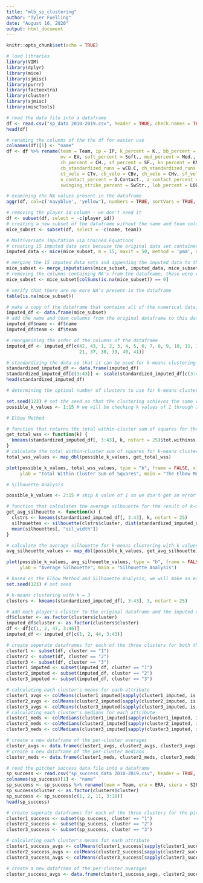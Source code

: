 ---
title: "mlb_sp_clustering"
author: "Tyler Fuelling"
date: "August 16, 2020"
output: html_document
---

```{r setup, include=FALSE}
knitr::opts_chunk$set(echo = TRUE)

# load libraries
library(VIM)
library(dplyr)
library(mice)
library(sjmisc)
library(purrr)
library(factoextra)
library(cluster)
library(sjmisc)
library(miscTools)
```

```{r}
# read the data file into a dataframe
df <- read.csv("sp_data 2010-2019.csv", header = TRUE, check.names = TRUE)
head(df)
```
``` {r}
# renaming the columns of the the df for easier use
colnames(df)[1] <- "name"
df <- df %>% rename(team = Team, ip = IP, k_percent = K., bb_percent = BB., babip = BABIP, gb_percent = GB., ld_percent = LD., fb_percent = FB.,iffb_percent = IFFB.,
                    ev = EV, soft_percent = Soft., med_percent = Med., hard_percent = Hard., fa_percent = FB..1, sl_percent = SL., ct_percent = CT., cb_percent = CB.,
                    ch_percent = CH., sf_percent = SF., kn_percent = KN., fa_standardized_runs = wFB.C, sl_standardized_runs = wSL.C, ct_standardized_runs = wCT.C,
                    cb_standardized_runs = wCB.C, ch_standardized_runs = wCH.C, sf_standardized_runs = wSF.C, kn_standardized_runs = wKN.C, fa_velo = FBv, sl_velo = SLv,
                    ct_velo = CTv, cb_velo = CBv, ch_velo = CHv, sf_velo = SFv, kn_velo = KNv, o_swing_percent = O.Swing., z_swing_percent = Z.Swing., swing_percent = Swing.,
                    o_contact_percent = O.Contact., z_contact_percent = Z.Contact., contact_percent = Contact., zone_percent = Zone., first_strike_percent = F.Strike.,
                    swinging_strike_percent = SwStr., lob_percent = LOB., pace = Pace, player_id = playerid)
```

``` {r}
# examining the NA values present in the dataframe
aggr(df, col=c('navyblue', 'yellow'), numbers = TRUE, sortVars = TRUE, labels = names(df), cex.axis = .7, gap = 3, ylab = c("Missing Data", "Pattern"))
```
``` {r}
# removing the player id column - we don't need it
df <- subset(df, select = -c(player_id))
# creating a new subset of the dataframe without the name and team columns to be used for multivariate imputation (MICE package)
mice_subset <- subset(df, select = -c(name, team))

# Multivariate Imputation via Chained Equations
# creating 15 imputed data sets because the original data set contained about 15% NA's, max iterations of 50, using "predictive mean matching"
imputed_data <- mice(mice_subset, m = 15, maxit = 50, method = 'pmm', seed = 123)

# merging the 15 imputed data sets and appending the imputed data to the mice_subset dataframe
mice_subset <- merge_imputations(mice_subset, imputed_data, mice_subset)
# removing the columns containing NA's from the dataframe, these were replaced with the imputed data 
mice_subset <- mice_subset[colSums(is.na(mice_subset)) == 0]

# verify that there are no more NA's present in the dataframe 
table(is.na(mice_subset))
```

```{r}
# make a copy of the dataframe that contains all of the numerical data, including all of the imputed data
imputed_df <- data.frame(mice_subset)
# add the name and team columns from the original dataframe to this dataframe that contains all of the data
imputed_df$name <- df$name
imputed_df$team <- df$team

# reorganizing the order of the columns of the dataframe
imputed_df <- imputed_df[c(42, 43, 1, 2, 3, 4, 5, 6, 7, 8, 9, 10, 11, 14, 15, 16, 17, 18, 19, 20, 22, 23, 24, 25, 26, 12, 27, 28, 29, 30, 31, 13, 32, 33, 34, 35, 36,
                           21, 37, 38, 39, 40, 41)]

# standardizing the data so that it can be used for k-means clustering
standardized_imputed_df <- data.frame(imputed_df)
standardized_imputed_df[c(3:43)] <- scale(standardized_imputed_df[c(3:43)])
head(standardized_imputed_df)
```

``` {r}
# determining the optimal number of clusters to use for k-means clustering

set.seed(123) # set the seed so that the clustering achieves the same result each time it is run
possible_k_values <- 1:15 # we will be checking k values of 1 through 15

# Elbow Method

# function that returns the total within-cluster sum of squares for the result of k-means clustering with k clusters
get_total_wss <- function(k) {
  kmeans(standardized_imputed_df[, 3:43], k, nstart = 25)$tot.withinss
}
# calculate the total within-cluster sum of squares for k-means clustering with k values of 1 through 15
total_wss_values <- map_dbl(possible_k_values, get_total_wss)

plot(possible_k_values, total_wss_values, type = "b", frame = FALSE, xlab= "Number of Clusters - K",
     ylab = "Total Within-Cluster Sum of Squares", main = "The Elbow Method")

# Silhouette Analysis

possible_k_values <- 2:15 # skip k value of 1 so we don't get an error when calculating average silhouettes

# function that calculates the average silhouette for the result of k-means clustering with k clusters
get_avg_silhouette <- function(k) {
  clstrs <- kmeans(standardized_imputed_df[, 3:43], k, nstart = 25)
  silhouettes <- silhouette(clstrs$cluster, dist(standardized_imputed_df[, 3:43]))
  mean(silhouettes[, "sil_width"])
}

# calculate the average silhouette for k-means clustering with k values of 1 through 15
avg_silhouette_values <- map_dbl(possible_k_values, get_avg_silhouette)

plot(possible_k_values, avg_silhouette_values, type = "b", frame = FALSE, xlab= "Number of Clusters - K",
     ylab = "Average Silhouette", main = "Silhouette Analysis")

```

``` {r}
# based on the Elbow Method and Silhouette Analysis, we will make an educated guess of 3 as our value of k for k-means clustering
set.seed(123) # set seed

# k-means clustering with k = 3
clusters <- kmeans(standardized_imputed_df[, 3:43], 3, nstart = 25)

# add each player's cluster to the original dataframe and the imputed dataframe
df$cluster <- as.factor(clusters$cluster)
imputed_df$cluster <- as.factor(clusters$cluster)
df <- df[c(1, 2, 47, 3:46)]
imputed_df <- imputed_df[c(1, 2, 44, 3:43)]
```

``` {r}
# create seperate dataframes for each of the three clusters for both the original data and the imputed data
cluster1 <- subset(df, cluster == "1")
cluster2 <- subset(df, cluster == "2")
cluster3 <- subset(df, cluster == "3")
cluster1_imputed <- subset(imputed_df, cluster == "1")
cluster2_imputed <- subset(imputed_df, cluster == "2")
cluster3_imputed <- subset(imputed_df, cluster == "3")

# calculating each cluster's means for each attribute
cluster1_avgs <- colMeans(cluster1_imputed[sapply(cluster1_imputed, is.numeric)])
cluster2_avgs <- colMeans(cluster2_imputed[sapply(cluster2_imputed, is.numeric)]) 
cluster3_avgs <- colMeans(cluster3_imputed[sapply(cluster3_imputed, is.numeric)])
# calculating each cluster's medians for each attribute
cluster1_meds <- colMedians(cluster1_imputed[sapply(cluster1_imputed, is.numeric)])
cluster2_meds <- colMedians(cluster2_imputed[sapply(cluster2_imputed, is.numeric)]) 
cluster3_meds <- colMedians(cluster3_imputed[sapply(cluster3_imputed, is.numeric)])

# create a new dataframe of the per-cluster averages
cluster_avgs <- data.frame(cluster1_avgs, cluster2_avgs, cluster3_avgs)
# create a new dataframe of the per-cluster medians
cluster_meds <- data.frame(cluster1_meds, cluster2_meds, cluster3_meds)
```

``` {r}
# read the pitcher success data file into a dataframe
sp_success <- read.csv("sp_success_data 2010-2019.csv", header = TRUE, check.names = TRUE)
colnames(sp_success)[1] <- "name"
sp_success <- sp_success %>% rename(team = Team, era = ERA, siera = SIERA, whip = WHIP, fip = FIP, xfip = xFIP, war = WAR, rar = RAR, wpa = WPA)
sp_success$cluster <- as.factor(clusters$cluster)
sp_success <- sp_success[c(1, 2, 11, 3:10)]
head(sp_success)
```

``` {r}
# create seperate dataframes for each of the three clusters for the pitcher success data
cluster1_success <- subset(sp_success, cluster == "1")
cluster2_success <- subset(sp_success, cluster == "2")
cluster3_success <- subset(sp_success, cluster == "3")

# calculating each cluster's means for each attribute
cluster1_success_avgs <- colMeans(cluster1_success[sapply(cluster1_success, is.numeric)])
cluster2_success_avgs <- colMeans(cluster2_success[sapply(cluster2_success, is.numeric)]) 
cluster3_success_avgs <- colMeans(cluster3_success[sapply(cluster3_success, is.numeric)])

# create a new dataframe of the per-cluster averages
cluster_success_avgs <- data.frame(cluster1_success_avgs, cluster2_success_avgs, cluster3_success_avgs)
```
